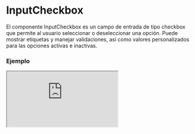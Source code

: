 
# InputCheckbox

El componente InputCheckbox es un campo de entrada de tipo checkbox que permite al usuario seleccionar o deseleccionar una opción. Puede mostrar etiquetas y manejar validaciones, así como valores personalizados para las opciones activas e inactivas.

### Ejemplo

<Iframe src="https://fenextjs-component-storybook.vercel.app/iframe.html?args=&id=component-input-checkbox--index&viewMode=story" />

### Importacion

Para importar el componente InputCheckbox, se puede hacer desde fenextjs

```tsx copy
import { InputCheckbox } from "fenextjs";
```

### Parametros

| Parametro | Tipo | Requerido | Default | Descripcion |
| --------- | ---- | --------- | ------- | ----------- |
| label | any | no | '' | Etiqueta que se muestra al lado del checkbox. |
| labelPosition | 'right' \| 'left' | no | 'right' | Posición de la etiqueta en relación con el checkbox. |
| name | string | no | '' | Atributo name del elemento input checkbox. |
| onChange | (checked: boolean) =\> void | no | undefined | Función que se ejecuta cuando se alterna el checkbox, recibe un valor booleano que indica si está seleccionado. |
| defaultValue | boolean | no | false | Valor predeterminado del checkbox cuando se renderiza por primera vez. |
| value | boolean | no | undefined | Valor controlado del checkbox. |
| disabled | boolean | no | false | Indica si el checkbox está deshabilitado. |
| onValidateCheck | () =\> Promise\<void\> \| void | no | undefined | Función que se ejecuta para validar el checkbox. |
| optional | boolean | no | false | Indica si el checkbox es opcional. |
| optionalText | string | no | '(optional)' | Texto que se muestra si el checkbox es opcional. |
| required | boolean | no | false | Indica si el checkbox es obligatorio. |
| requiredText | string | no | '*' | Texto que se muestra si el checkbox es obligatorio. |
| onActive | () =\> void | no | undefined | Función que se ejecuta cuando el checkbox se activa. |
| onInactive | () =\> void | no | undefined | Función que se ejecuta cuando el checkbox se desactiva. |
| valueActive | VT | no | undefined | Valor a pasar cuando el checkbox se activa. |
| valueInactive | VF | no | undefined | Valor a pasar cuando el checkbox se desactiva. |
| icon | ReactNode | no | \<Check /\> | Ícono que se muestra junto al checkbox. |

### Storybook

Para ver el storybook del componente lo puede hacer con este [link](https://fenextjs-component-storybook.vercel.app/?path=/story/component-input-checkbox--index)

### Usos

- Básico

```tsx copy
<InputCheckbox label="Acepto los términos y condiciones" />
```

- Checkbox deshabilitado

```tsx copy
<InputCheckbox label="No puedo seleccionar este" disabled={true} />
```

- Checkbox obligatorio

```tsx copy
<InputCheckbox label="Este checkbox es obligatorio" required={true} />
```

- Checkbox opcional con texto

```tsx copy
<InputCheckbox label="Este es opcional" optional={true} optionalText="(opcional)" />
```

